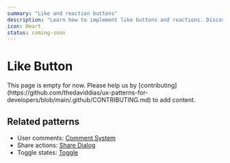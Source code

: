 ```yaml
---
summary: "Like and reaction buttons"
description: "Learn how to implement like buttons and reactions. Discover best practices for engagement tracking, animations, and accessibility."
icon: Heart
status: coming-soon
---
```



# Like Button

<Callout type="warning">
  This page is empty for now. Please help us by
  [contributing](https://github.com/thedaviddias/ux-patterns-for-developers/blob/main/.github/CONTRIBUTING.md)
  to add content.
</Callout>

## Related patterns

- User comments: [Comment System](/patterns/social/comment-system)
- Share actions: [Share Dialog](/patterns/social/share-dialog)
- Toggle states: [Toggle](/patterns/forms/toggle)